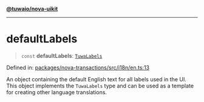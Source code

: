 [**@tuwaio/nova-uikit**](../../../README.md)

***

# defaultLabels

> `const` **defaultLabels**: [`TuwaLabels`](../type-aliases/TuwaLabels.md)

Defined in: [packages/nova-transactions/src/i18n/en.ts:13](https://github.com/TuwaIO/nova-uikit/blob/bd631b1858a6e2c1ae9f2da0ea6aeb1e1a20c4f2/packages/nova-transactions/src/i18n/en.ts#L13)

An object containing the default English text for all labels used in the UI.
This object implements the `TuwaLabels` type and can be used as a template
for creating other language translations.
